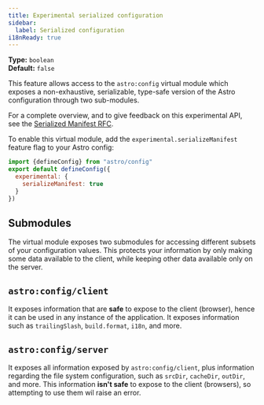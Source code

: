 ```yaml
---
title: Experimental serialized configuration
sidebar:
  label: Serialized configuration
i18nReady: true
---
```



<p>

  **Type:** `boolean`<br />
  **Default:** `false`<br />

  <Since v="5.2.0" />
</p>

This feature allows access to the `astro:config` virtual module which exposes a non-exhaustive, serializable, type-safe version of the Astro configuration through two sub-modules.

For a complete overview, and to give feedback on this experimental API, see the [Serialized Manifest RFC](https://github.com/withastro/roadmap/blob/feat/serialised-config/proposals/0051-serialized-manifest.md).

To enable this virtual module, add the `experimental.serializeManifest` feature flag to your Astro config:

```js title="astro.config.mjs" ins={3-5}
import {defineConfig} from "astro/config"
export default defineConfig({
  experimental: {
    serializeManifest: true
  }
})
```

## Submodules

The virtual module exposes two submodules for accessing different subsets of your configuration values. This protects your information by only making some data available to the client, while keeping other data available only on the server.

## `astro:config/client`

It exposes information that are **safe** to expose to the client (browser), hence it can be used in any instance of the application. It exposes information such as `trailingSlash`, `build.format`, `i18n`, and more.

## `astro:config/server`

It exposes all information exposed by `astro:config/client`, plus information regarding the file system configuration, such as `srcDir`, `cacheDir`, `outDir`, and more. This information **isn't safe** to expose to the client (browsers), 
so attempting to use them wil raise an error.
